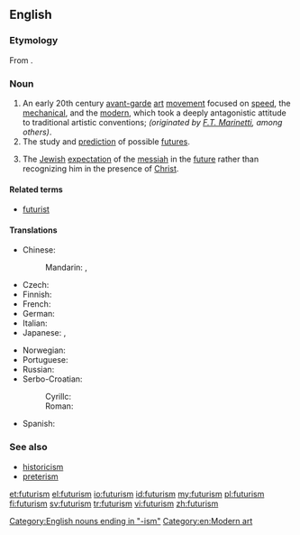 ==English==
{{wikipedia}}

===Etymology===
From {{suffix|future|ism}}.

===Noun===
{{en-noun|s|-}}

# An early 20th century [[avant-garde]] [[art]] [[movement]] focused on [[speed]], the [[mechanical]], and the [[modern]], which took a deeply antagonistic attitude to traditional artistic conventions; ''(originated by [[Wikipedia:Filippo Tommaso Marinetti|F.T. Marinetti]], among others)''.
# The study and [[prediction]] of possible [[future]]s.
# {{theology}} The [[Jewish]] [[expectation]] of the [[messiah]] in the [[future]] rather than recognizing him in the presence of [[Christ]].

====Related terms====
* [[futurist]]

====Translations====
{{trans-top|art movement}}
* Chinese:
*: Mandarin: {{t|cmn|未來主義|sc=Hani}}, {{t|cmn|未来主义|tr=wèiláizhǔyì|sc=Hani}}
* Czech: {{t-|cs|futurismus|m}}
* Finnish: {{t-|fi|futurismi}}
* French: {{t+|fr|futurisme|m}}
* German: {{t-|de|Futurismus|m}}
* Italian: {{t+|it|futurismo}}
* Japanese: {{t-|ja|未来派|tr=みらいは, miraiha|sc=Jpan}}, {{t-|ja|フューチャリズム|tr=fyūcharizumu|sc=Jpan}}
{{trans-mid}}
* Norwegian: {{t-|no|futurisme|m}}
* Portuguese: {{t-|pt|futurismo}}
* Russian: {{t+|ru|футуризм|m|sc=Cyrl|tr=futurízm|alt=футури́зм}}
* Serbo-Croatian:
*: Cyrillc: {{t-|sh|футуризам|m}}
*: Roman: {{t-|sh|futurizam|m}}
* Spanish: {{t+|es|futurismo|m}}
{{trans-bottom}}

{{trans-see|study of possible futures|futurology}}

===See also===
* [[historicism]]
* [[preterism]]

[[Category:English nouns ending in "-ism"]]
[[Category:en:Modern art]]

[[et:futurism]]
[[el:futurism]]
[[io:futurism]]
[[id:futurism]]
[[my:futurism]]
[[pl:futurism]]
[[fi:futurism]]
[[sv:futurism]]
[[tr:futurism]]
[[vi:futurism]]
[[zh:futurism]]